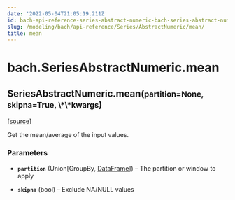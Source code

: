 ```yaml
---
date: '2022-05-04T21:05:19.211Z'
id: bach-api-reference-series-abstract-numeric-bach-series-abstract-numeric-mean
slug: /modeling/bach/api-reference/Series/AbstractNumeric/mean/
title: mean
---
```


# bach.SeriesAbstractNumeric.mean

<div className="method">

<h2 className="signature-method"><span className="additional-name">SeriesAbstractNumeric.</span><span className="name">mean(</span><small className="parameter-list"><span className="parameter" id="partition">partition=None</span>, <span className="parameter" id="skipna">skipna=True</span>, <span className="parameter" id="**">\*\*kwargs</span></small>)</h2>


&#8203;<span className="view-source">[[source]](https://github.com/objectiv/objectiv-analytics/blob/main/bach/bach/series/series_numeric.py)</span>

<div className="content">

Get the mean/average of the input values.


### Parameters

* **`partition`** (Union[GroupBy, [DataFrame](/modeling/bach/api-reference/DataFrame/index.mdx)]) – The partition or window to apply


* **`skipna`** (bool) – Exclude NA/NULL values





</div>


</div>
